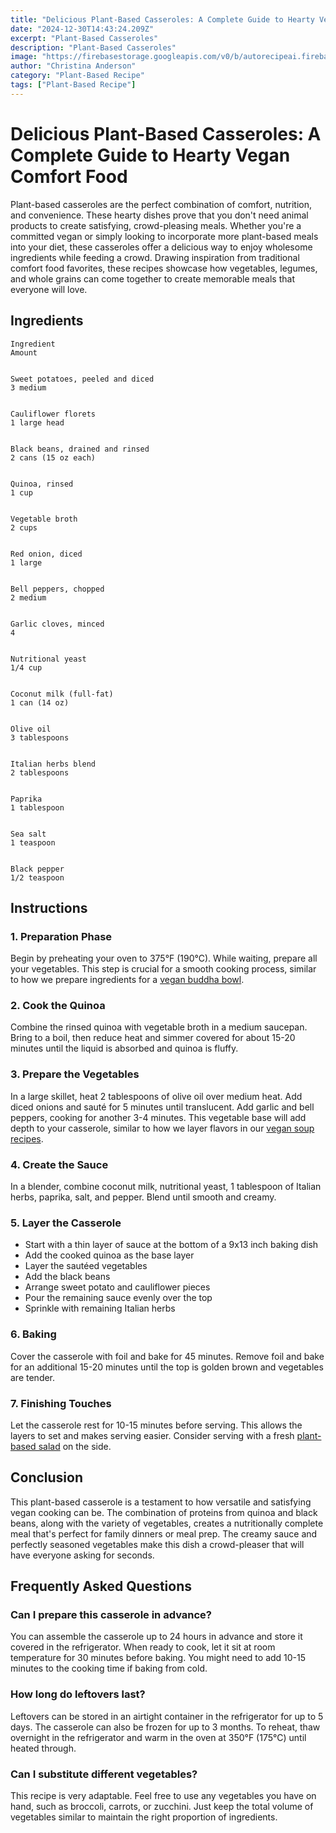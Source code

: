 ```yaml
---
title: "Delicious Plant-Based Casseroles: A Complete Guide to Hearty Vegan Comfort Food"
date: "2024-12-30T14:43:24.209Z"
excerpt: "Plant-Based Casseroles"
description: "Plant-Based Casseroles"
image: "https://firebasestorage.googleapis.com/v0/b/autorecipeai.firebasestorage.app/o/generated-images%2F1735569802101-atjnoodibyo.jpg?alt=media&token=2892633f-08fc-4738-8574-376278c93f67"
author: "Christina Anderson"
category: "Plant-Based Recipe"
tags: ["Plant-Based Recipe"]
---
```


# Delicious Plant-Based Casseroles: A Complete Guide to Hearty Vegan Comfort Food


Plant-based casseroles are the perfect combination of comfort, nutrition, and convenience. These hearty dishes prove that you don't need animal products to create satisfying, crowd-pleasing meals. Whether you're a committed vegan or simply looking to incorporate more plant-based meals into your diet, these casseroles offer a delicious way to enjoy wholesome ingredients while feeding a crowd. Drawing inspiration from traditional comfort food favorites, these recipes showcase how vegetables, legumes, and whole grains can come together to create memorable meals that everyone will love.



## Ingredients




    Ingredient
    Amount


    Sweet potatoes, peeled and diced
    3 medium


    Cauliflower florets
    1 large head


    Black beans, drained and rinsed
    2 cans (15 oz each)


    Quinoa, rinsed
    1 cup


    Vegetable broth
    2 cups


    Red onion, diced
    1 large


    Bell peppers, chopped
    2 medium


    Garlic cloves, minced
    4


    Nutritional yeast
    1/4 cup


    Coconut milk (full-fat)
    1 can (14 oz)


    Olive oil
    3 tablespoons


    Italian herbs blend
    2 tablespoons


    Paprika
    1 tablespoon


    Sea salt
    1 teaspoon


    Black pepper
    1/2 teaspoon





## Instructions


### 1. Preparation Phase

Begin by preheating your oven to 375°F (190°C). While waiting, prepare all your vegetables. This step is crucial for a smooth cooking process, similar to how we prepare ingredients for a [vegan buddha bowl](https://healtystack.com/vegan-buddha-bowl/).



### 2. Cook the Quinoa

Combine the rinsed quinoa with vegetable broth in a medium saucepan. Bring to a boil, then reduce heat and simmer covered for about 15-20 minutes until the liquid is absorbed and quinoa is fluffy.



### 3. Prepare the Vegetables

In a large skillet, heat 2 tablespoons of olive oil over medium heat. Add diced onions and sauté for 5 minutes until translucent. Add garlic and bell peppers, cooking for another 3-4 minutes. This vegetable base will add depth to your casserole, similar to how we layer flavors in our [vegan soup recipes](https://healtystack.com/vegan-soup-recipes/).



### 4. Create the Sauce

In a blender, combine coconut milk, nutritional yeast, 1 tablespoon of Italian herbs, paprika, salt, and pepper. Blend until smooth and creamy.



### 5. Layer the Casserole

- Start with a thin layer of sauce at the bottom of a 9x13 inch baking dish
- Add the cooked quinoa as the base layer
- Layer the sautéed vegetables
- Add the black beans
- Arrange sweet potato and cauliflower pieces
- Pour the remaining sauce evenly over the top
- Sprinkle with remaining Italian herbs

### 6. Baking

Cover the casserole with foil and bake for 45 minutes. Remove foil and bake for an additional 15-20 minutes until the top is golden brown and vegetables are tender.



### 7. Finishing Touches

Let the casserole rest for 10-15 minutes before serving. This allows the layers to set and makes serving easier. Consider serving with a fresh [plant-based salad](https://healtystack.com/plant-based-salad-recipes/) on the side.



## Conclusion

This plant-based casserole is a testament to how versatile and satisfying vegan cooking can be. The combination of proteins from quinoa and black beans, along with the variety of vegetables, creates a nutritionally complete meal that's perfect for family dinners or meal prep. The creamy sauce and perfectly seasoned vegetables make this dish a crowd-pleaser that will have everyone asking for seconds.



## Frequently Asked Questions


### Can I prepare this casserole in advance?

You can assemble the casserole up to 24 hours in advance and store it covered in the refrigerator. When ready to cook, let it sit at room temperature for 30 minutes before baking. You might need to add 10-15 minutes to the cooking time if baking from cold.



### How long do leftovers last?

Leftovers can be stored in an airtight container in the refrigerator for up to 5 days. The casserole can also be frozen for up to 3 months. To reheat, thaw overnight in the refrigerator and warm in the oven at 350°F (175°C) until heated through.



### Can I substitute different vegetables?

This recipe is very adaptable. Feel free to use any vegetables you have on hand, such as broccoli, carrots, or zucchini. Just keep the total volume of vegetables similar to maintain the right proportion of ingredients.

